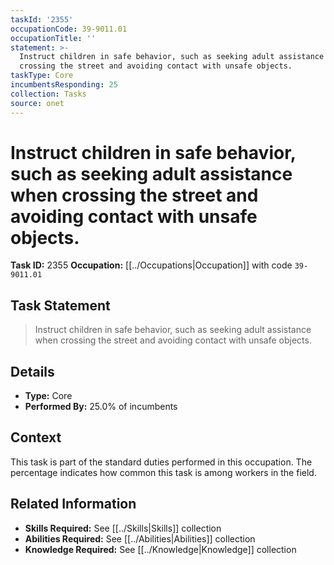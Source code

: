 ```yaml
---
taskId: '2355'
occupationCode: 39-9011.01
occupationTitle: ''
statement: >-
  Instruct children in safe behavior, such as seeking adult assistance when
  crossing the street and avoiding contact with unsafe objects.
taskType: Core
incumbentsResponding: 25
collection: Tasks
source: onet
---
```

# Instruct children in safe behavior, such as seeking adult assistance when crossing the street and avoiding contact with unsafe objects.

**Task ID:** 2355
**Occupation:** [[../Occupations|Occupation]] with code `39-9011.01`

## Task Statement

> Instruct children in safe behavior, such as seeking adult assistance when crossing the street and avoiding contact with unsafe objects.

## Details

- **Type:** Core
- **Performed By:** 25.0% of incumbents

## Context

This task is part of the standard duties performed in this occupation. The percentage indicates how common this task is among workers in the field.

## Related Information

- **Skills Required:** See [[../Skills|Skills]] collection
- **Abilities Required:** See [[../Abilities|Abilities]] collection
- **Knowledge Required:** See [[../Knowledge|Knowledge]] collection
